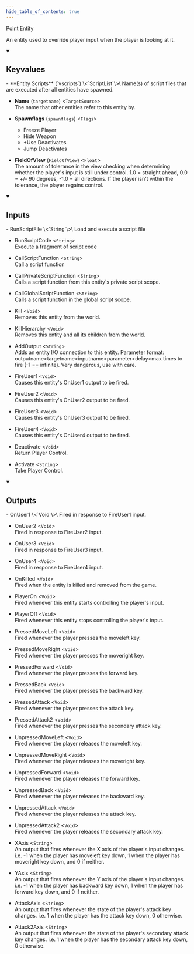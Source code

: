 ```yaml
---
hide_table_of_contents: true
---
```


<!---
!!!!!!
THIS PAGE IS AUTOGENERATED FROM GAME FGD DEFINITIONS!
DO NOT EDIT MANUALLY!
!!!!!!

In order to make edits, you can make an annotation file in /fgd_dump_overrides
-->


Point Entity

An entity used to override player input when the player is looking at it.

<details open>
<summary><h2>Keyvalues</h2></summary>
- **Entity Scripts** (`vscripts`) \<`ScriptList`\>\
Name(s) of script files that are executed after all entities have spawned.

- **Name** (`targetname`) \<`TargetSource`\>\
The name that other entities refer to this entity by.

- **Spawnflags** (`spawnflags`) \<`Flags`\>
  - Freeze Player
  - Hide Weapon
  - +Use Deactivates
  - Jump Deactivates


- **FieldOfView** (`FieldOfView`) \<`Float`\>\
The amount of tolerance in the view checking when determining whether the player's input is still under control. 1.0 = straight ahead, 0.0 = +/- 90 degrees, -1.0 = all directions. If the player isn't within the tolerance, the player regains control.


 </details>
<details open>
<summary><h2>Inputs</h2></summary>
- RunScriptFile \<`String`\>\
Load and execute a script file

- RunScriptCode \<`String`\>\
Execute a fragment of script code

- CallScriptFunction \<`String`\>\
Call a script function

- CallPrivateScriptFunction \<`String`\>\
Calls a script function from this entity's private script scope.

- CallGlobalScriptFunction \<`String`\>\
Calls a script function in the global script scope.

- Kill \<`Void`\>\
Removes this entity from the world.

- KillHierarchy \<`Void`\>\
Removes this entity and all its children from the world.

- AddOutput \<`String`\>\
Adds an entity I/O connection to this entity. Parameter format: outputname&gt;targetname>inputname&gt;parameter&gt;delay&gt;max times to fire (-1 == infinite). Very dangerous, use with care.

- FireUser1 \<`Void`\>\
Causes this entity's OnUser1 output to be fired.

- FireUser2 \<`Void`\>\
Causes this entity's OnUser2 output to be fired.

- FireUser3 \<`Void`\>\
Causes this entity's OnUser3 output to be fired.

- FireUser4 \<`Void`\>\
Causes this entity's OnUser4 output to be fired.

- Deactivate \<`Void`\>\
Return Player Control.

- Activate \<`String`\>\
Take Player Control.


 </details>
<details open>
<summary><h2>Outputs</h2></summary>
- OnUser1 \<`Void`\>\
Fired in response to FireUser1 input.

- OnUser2 \<`Void`\>\
Fired in response to FireUser2 input.

- OnUser3 \<`Void`\>\
Fired in response to FireUser3 input.

- OnUser4 \<`Void`\>\
Fired in response to FireUser4 input.

- OnKilled \<`Void`\>\
Fired when the entity is killed and removed from the game.

- PlayerOn \<`Void`\>\
Fired whenever this entity starts controlling the player's input.

- PlayerOff \<`Void`\>\
Fired whenever this entity stops controlling the player's input.

- PressedMoveLeft \<`Void`\>\
Fired whenever the player presses the moveleft key.

- PressedMoveRight \<`Void`\>\
Fired whenever the player presses the moveright key.

- PressedForward \<`Void`\>\
Fired whenever the player presses the forward key.

- PressedBack \<`Void`\>\
Fired whenever the player presses the backward key.

- PressedAttack \<`Void`\>\
Fired whenever the player presses the attack key.

- PressedAttack2 \<`Void`\>\
Fired whenever the player presses the secondary attack key.

- UnpressedMoveLeft \<`Void`\>\
Fired whenever the player releases the moveleft key.

- UnpressedMoveRight \<`Void`\>\
Fired whenever the player releases the moveright key.

- UnpressedForward \<`Void`\>\
Fired whenever the player releases the forward key.

- UnpressedBack \<`Void`\>\
Fired whenever the player releases the backward key.

- UnpressedAttack \<`Void`\>\
Fired whenever the player releases the attack key.

- UnpressedAttack2 \<`Void`\>\
Fired whenever the player releases the secondary attack key.

- XAxis \<`String`\>\
An output that fires whenever the X axis of the player's input changes. i.e. -1 when the player has moveleft key down, 1 when the player has moveright key down, and 0 if neither.

- YAxis \<`String`\>\
An output that fires whenever the Y axis of the player's input changes. i.e. -1 when the player has backward key down, 1 when the player has forward key down, and 0 if neither.

- AttackAxis \<`String`\>\
An output that fires whenever the state of the player's attack key changes. i.e. 1 when the player has the attack key down, 0 otherwise.

- Attack2Axis \<`String`\>\
An output that fires whenever the state of the player's secondary attack key changes. i.e. 1 when the player has the secondary attack key down, 0 otherwise.


 </details>